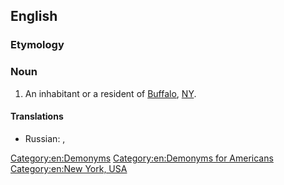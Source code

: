 ==English==

===Etymology===
{{af|en|Buffalo|-n-|-ian}}

===Noun===
{{en-noun}}

# An inhabitant or a resident of [[Buffalo]], [[NY]].

====Translations====
{{trans-top|inhabitant or a resident of Buffalo, NY}}
* Russian: {{t|ru|бу́ффалец|m}}, {{t|ru|бу́ффальцы|m-p}}
{{trans-mid}}
{{trans-bottom}}

[[Category:en:Demonyms]]
[[Category:en:Demonyms for Americans]]
[[Category:en:New York, USA]]
